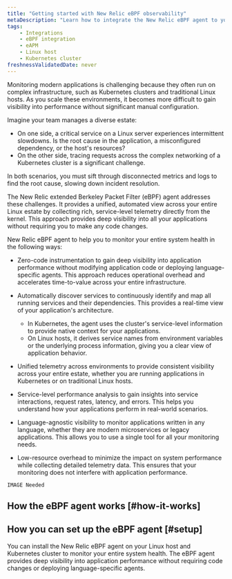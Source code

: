 ```yaml
---
title: "Getting started with New Relic eBPF observability"
metaDescription: "Learn how to integrate the New Relic eBPF agent to your Linux host and Kubernetes cluster."
tags:
    - Integrations
    - eBPF integration
    - eAPM
    - Linux host
    - Kubernetes cluster
freshnessValidatedDate: never
---
```



Monitoring modern applications is challenging because they often run on complex infrastructure, such as Kubernetes clusters and traditional Linux hosts. As you scale these environments, it becomes more difficult to gain visibility into performance without significant manual configuration.  

Imagine your team manages a diverse estate:

* On one side, a critical service on a Linux server experiences intermittent slowdowns. Is the root cause in the application, a misconfigured dependency, or the host's resources? 
* On the other side, tracing requests across the complex networking of a Kubernetes cluster is a significant challenge. 

In both scenarios, you must sift through disconnected metrics and logs to find the root cause, slowing down incident resolution.

The New Relic extended Berkeley Packet Filter (eBPF) agent addresses these challenges. It provides a unified, automated view across your entire Linux estate by collecting rich, service-level telemetry directly from the kernel. This approach provides deep visibility into all your applications without requiring you to make any code changes.

New Relic eBPF agent to help you to monitor your entire system health in the following ways:

* Zero-code instrumentation to gain deep visibility into application performance without modifying application code or deploying language-specific agents. This approach reduces operational overhead and accelerates time-to-value across your entire infrastructure.

* Automatically discover services to continuously identify and map all running services and their dependencies. This provides a real-time view of your application's architecture.

    * In Kubernetes, the agent uses the cluster's service-level information to provide native context for your applications.
    * On Linux hosts, it derives service names from environment variables or the underlying process information, giving you a clear view of application behavior.

* Unified telemetry across environments to provide consistent visibility across your entire estate, whether you are running applications in Kubernetes or on traditional Linux hosts.

* Service-level performance analysis to gain insights into service interactions, request rates, latency, and errors. This helps you understand how your applications perform in real-world scenarios.

* Language-agnostic visibility to monitor applications written in any language, whether they are modern microservices or legacy applications. This allows you to use a single tool for all your monitoring needs.

* Low-resource overhead to minimize the impact on system performance while collecting detailed telemetry data. This ensures that your monitoring does not interfere with application performance.

`IMAGE Needed`


## How the eBPF agent works [#how-it-works]


## How you can set up the eBPF agent [#setup]

You can install the New Relic eBPF agent on your Linux host and Kubernetes cluster to monitor your entire system health. The eBPF agent provides deep visibility into application performance without requiring code changes or deploying language-specific agents.